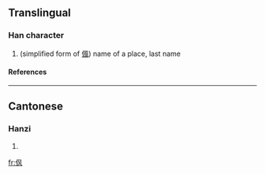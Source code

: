==Translingual==
===Han character===
{{Han char|rad=人|as=04|sn=6|four=|canj=人竹弓大 (OHNK)}}
# (simplified form of [[偑]]) name of a place, last name
====References====
{{Han ref|kx=0096.121|uh=343D|ud=13373}}

----
==Cantonese==
===Hanzi===
{{yue-hanzi|jyut=|y=fung1}}
# {{defn|Cantonese}}

[[fr:㐽]]